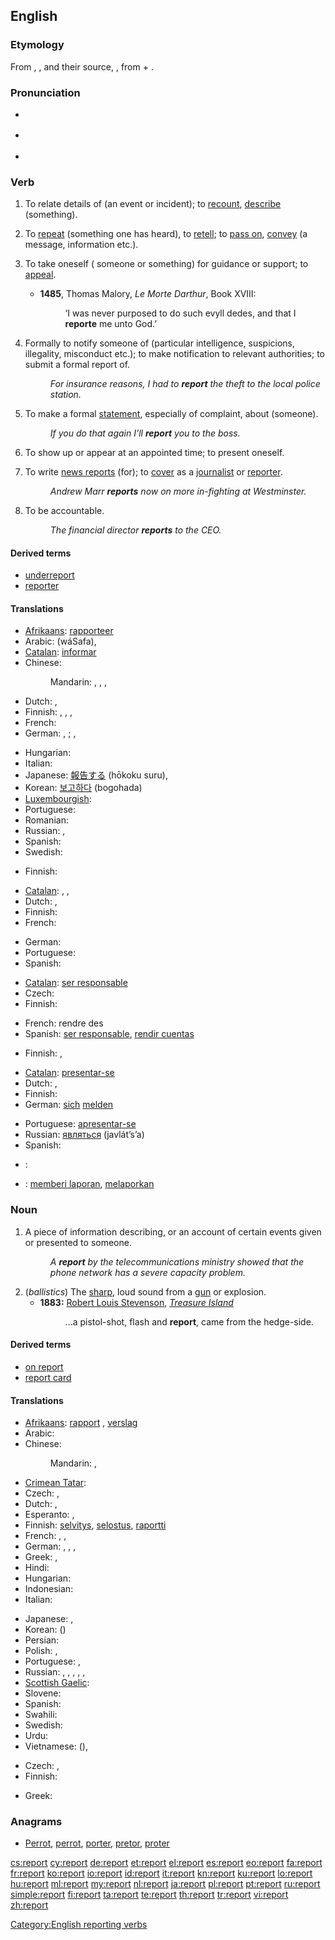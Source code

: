 ==English==
{{wikipedia}}
===Etymology===
From {{etyl|xno}} {{term|reporter}}, {{etyl|frm}} {{term|reporter}}, and their source, {{etyl|la}} {{term|reportare|reportāre}}, from {{term|re-}} + {{term|portare|portāre}}.

===Pronunciation===
*{{a|Tasmanian}} {{IPA|/ɻəˈpɔː/}}
*{{a|UK}} {{IPA|/ɹɪˈpɔːt/}}
* {{audio|en-us-report.ogg|Audio (US)}}
*: {{rhymes|ɔː(r)t}}

===Verb===
{{en-verb}}

# {{transitive|intransitive}} To relate details of (an event or incident); to [[recount]], [[describe]] (something). {{defdate|from 15th c.}}
# {{transitive}} To [[repeat]] (something one has heard), to [[retell]]; to [[pass on]], [[convey]] (a message, information etc.). {{defdate|from 15th c.}}
# {{obsolete|reflexive}} To take oneself ({{term|to}} someone or something) for guidance or support; to [[appeal]]. {{defdate|15th-18th c.}}
#*'''1485''', Thomas Malory, ''Le Morte Darthur'', Book XVIII:
#*:‘I was never purposed to do such evyll dedes, and that I '''reporte''' me unto God.’
# {{transitive}} Formally to notify someone of (particular intelligence, suspicions, illegality, misconduct etc.); to make notification to relevant authorities; to submit a formal report of. {{defdate|from 15th c.}}
#:''For insurance reasons, I had to '''report''' the theft to the local police station.''
# {{transitive}} To make a formal [[statement]], especially of complaint, about (someone). {{defdate|from 19th c.}}
#:''If you do that again I'll '''report''' you to the boss.''
# {{intransitive}} To show up or appear at an appointed time; to present oneself. {{defdate|from 19th c.}}
# {{intransitive}} To write [[news report]]s (for); to [[cover]] as a [[journalist]] or [[reporter]]. {{defdate|from 19th c.}}
#:''Andrew Marr '''reports''' now on more in-fighting at Westminster.''
# {{intransitive}} To be accountable.
#: ''The financial director '''reports''' to the CEO.''

====Derived terms====
* [[underreport]]
* [[reporter]]

====Translations====
{{trans-top|to relate details of}}
* [[Afrikaans]]: [[rapporteer]]
* Arabic: {{Arab|[[وصف]]}} (wáSafa),  {{t|ar|أبلغ|tr='ablagha}}
* [[Catalan]]: [[informar]]
* Chinese:
*: Mandarin: {{t-|cmn|報告|sc=Hani}},  {{t-|cmn|报告|tr=bàogào|sc=Hani}},  {{t|cmn|彙報|sc=Hani}},  {{t|cmn|汇报|tr=huìbào|sc=Hani}}
* Dutch: {{t+|nl|berichten}}, {{t-|nl|rapporteren}}
* Finnish: {{t+|fi|selvittää}}, {{t-|fi|selostaa}}, {{t-|fi|raportoida}} {{qualifier|formal}}, {{t|fi|kertoa}} {{qualifier|informal}}
* French: {{t+|fr|rapporter}}
* German: {{t+|de|berichten}}, {{t+|de|melden}}; {{gloss|to report sb. for sth. [to the police]}} {{t+|de|anzeigen}}, {{qualifier|Switzerland, Liechtenstein}} {{t+|de|verzeigen}}
{{trans-mid}}
* Hungarian: {{t+|hu|jelent}}
* Italian: {{t+|it|riferire}}
* Japanese: [[報告]]する (hōkoku suru),  {{t|ja|報ずる|tr=hōzuru}}
* Korean: [[보고하다]] (bogohada)
* [[Luxembourgish]]: {{t|lb|beriichten}}
* Portuguese: {{t+|pt|relatar}}
* Romanian: {{t|ro|reporta}}
* Russian: {{qualifier|imperfective}} {{t+|ru|сообщать|tr=soobščát’}},  {{qualifier|perfective}} {{t+|ru|сообщить|tr=soobščít’}}
* Spanish: {{t-|es|informar}}
* Swedish: {{t-|sv|rapportera}}
{{trans-bottom}}

{{trans-top|to repeat, retell, pass on}}
* Finnish: {{t|fi|kertoa}}
{{trans-mid}}
{{trans-bottom}}

{{trans-top|to notify formally}}
* [[Catalan]]: {{t+|ca|notificar}}, {{t-|ca|fer saber}}, {{t+|ca|informar}}
* Dutch: {{t+|nl|bekendmaken}}, {{t+|nl|melden}}
* Finnish: {{t+|fi|ilmoittaa}}
* French: {{t+|fr|signaler}}
{{trans-mid}}
* German: {{t+|de|melden}}
* Portuguese: {{t+|pt|notificar}}
* Spanish: {{t-|es|notificar}}
{{trans-bottom}}

{{trans-top|to be accountable}}
* [[Catalan]]: [[ser responsable]]
* Czech: {{t-|cs|zodpovídat se}}
* Finnish: {{t-|fi|raportoida}}
{{trans-mid}}
* French: rendre des {{t+|fr|comptes}}
* Spanish: [[ser responsable]], [[rendir cuentas]]
{{trans-bottom}}

{{trans-top|to write news reports}}
* Finnish: {{t|fi|kirjoittaa}}, {{t|fi|raportoida}}
{{trans-mid}}
{{trans-bottom}}

{{trans-top|military: to appear or present oneself}}
* [[Catalan]]: [[presentar-se]]
* Dutch: {{t+|nl|afkomen}}, {{t+|nl|verschijnen}}
* Finnish: {{t+|fi|ilmoittautua}}
* German: [[sich]] [[melden]]
{{trans-mid}}
* Portuguese: [[apresentar-se]]
* Russian: [[являться]] (javlát’s’a)
* Spanish: {{t-|es|presentarse}}
{{trans-bottom}}

{{checktrans-top}}
* {{ttbc|ca}}: {{t+|ca|informe}} <!-- Noun? Was under "account" -->
* {{ttbc|id}}: [[memberi laporan]], [[melaporkan]]
{{trans-bottom}}

===Noun===
{{en-noun}}

# A piece of information describing, or an account of certain events given or presented to someone.
#: ''A '''report''' by the telecommunications ministry showed that the phone network has a severe capacity problem.''
# (''ballistics'') The [[sharp]], loud sound from a [[gun]] or explosion.
#* '''1883:''' [[w:Robert Louis Stevenson|Robert Louis Stevenson]], ''[[w:Treasure Island|Treasure Island]]''
#*: ...a pistol-shot, flash and '''report''', came from the hedge-side.

====Derived terms====
* [[on report]]
* [[report card]]

====Translations====
{{trans-top|information describing events}}
* [[Afrikaans]]: [[rapport]] {{n}}, [[verslag]] {{n}}
* Arabic: {{t|ar|تقرير|m|tr=taqriir|sc=Arab}}
* Chinese:
*: Mandarin: {{t-|cmn|報告|sc=Hani}},  {{t-|cmn|报告|tr=bàogào|sc=Hani}}
* [[Crimean Tatar]]: {{tø|crh|raport|xs=Crimean Tatar}}
* Czech: {{t+|cs|zpráva|f}}, {{t-|cs|hlášení|n}}
* Dutch: {{t+|nl|rapport|n}}, {{t+|nl|verslag|n}}
* Esperanto: {{t-|eo|raporto|xs=Esperanto}}, {{t|eo|informo}}
* Finnish: [[selvitys]], [[selostus]], [[raportti]]
* French: {{t+|fr|rapport|m}}, {{t|fr|reportage|m}}, {{t|fr|communiqué|m}}
* German: {{t+|de|Bericht|m}}, {{t|de|Reportage|f}}, {{t|de|Mitteilung|f}}, {{t|de|Meldung}}
* Greek: {{t+|el|αναφορά|f|tr=anaforá}},  {{t+|el|έκθεση|f|tr=ékθesi}}
* Hindi: {{t|hi|रिपोर्ट|f|tr=riporṭ|sc=Deva}}
* Hungarian: {{t+|hu|jelentés}}
* Indonesian: {{t+|id|laporan|xs=Indonesian}}
* Italian: {{t+|it|rapporto|m}}
{{trans-mid}}
* Japanese: {{t|ja|報告|tr=ほうこく, hōkoku|sc=Jpan}}, {{t|ja|レポート|tr=repōto|sc=Jpan}}
* Korean: {{t|ko|보고|tr=bogo|sc=Kore}} ({{t|ko|報告|sc=Kore}})
* Persian: {{t|fa|گزارش|tr=gozâreš|sc=fa-Arab}}
* Polish: {{t+|pl|raport|m}}, {{t|pl|sprawozdanie|n}}
* Portuguese: {{t+|pt|relatório|m}}, {{t+|pt|relato|m}}
* Russian: {{t|ru|репортаж|m|tr=reportáž|sc=Cyrl}} {{qualifier|media}}, {{t+|ru|доклад|m|tr=doklád}},  {{t+|ru|отчёт|m|tr=otčót}},  {{t+|ru|сообщение|n|tr=soobščénije}},  {{t|ru|рапорт|m|tr=ráport}} {{qualifier|military}},  {{t|ru|сводка|f|tr=svódka}}
* [[Scottish Gaelic]]: {{t-|gd|iomradh|m|xs=Scottish Gaelic}}
* Slovene: {{t+|sl|poročilo|n}}
* Spanish: {{t-|es|informe|m}}
* Swahili: {{t+|sw|ripoti|xs=Swahili}}
* Swedish: {{t+|sv|rapport|c}}
* Urdu: {{t|ur|رپورٹ|f|tr=riporṭ|sc=ur-Arab}}
* Vietnamese: {{t|vi|báo cáo}} ({{t|vi|報告}}), {{t|vi|báo cáo|alt=bản báo cáo}}
{{trans-bottom}}

{{trans-top|(ballistics) the sharp, loud sound from a gun or explosion}}
* Czech: {{t-|cs|výbuch|m}}, {{t-|cs|výstřel|m}}
* Finnish: {{t|fi|pamaus}}
{{trans-mid}}
* Greek: {{t+|el|εκπυρσοκρότηση|f|tr=ekpirsokrótisi}}
{{trans-bottom}}

===Anagrams===
* [[Perrot#English|Perrot]], [[perrot#English|perrot]], [[porter#English|porter]], [[pretor#English|pretor]], [[proter#English|proter]]

[[Category:English reporting verbs]]

[[cs:report]]
[[cy:report]]
[[de:report]]
[[et:report]]
[[el:report]]
[[es:report]]
[[eo:report]]
[[fa:report]]
[[fr:report]]
[[ko:report]]
[[io:report]]
[[id:report]]
[[it:report]]
[[kn:report]]
[[ku:report]]
[[lo:report]]
[[hu:report]]
[[ml:report]]
[[my:report]]
[[nl:report]]
[[ja:report]]
[[pl:report]]
[[pt:report]]
[[ru:report]]
[[simple:report]]
[[fi:report]]
[[ta:report]]
[[te:report]]
[[th:report]]
[[tr:report]]
[[vi:report]]
[[zh:report]]